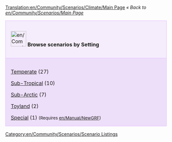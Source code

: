 [[Translation:en/Community/Scenarios/Climate/Main Page]]
''« Back to [[en/Community/Scenarios/Main Page]]''

{| cellspacing="3" class="mainpagetable" align="center" width="100%"
|- valign="top" 
|style="font-size: 100%; BACKGROUND-COLOR: #F5EDFC; border: 1px solid #E1BBFF; margin: 0; padding: 1em; text-align: left; width:14%"|[[File:en/Community/Scenarios/Scnlist-setting.png|48px]] <font size="3">'''Browse scenarios by Setting'''</font>
|-
|style="font-size: 100%; BACKGROUND-COLOR: #EDDEFA; border: 1px solid #E1BBFF; margin: 0; padding: 1em 1em 0em 1em; text-align: left;"|

[[en/Community/Scenarios/Climate/Temperate|Temperate]] (27)

[[en/Community/Scenarios/Climate/Sub-Tropical|Sub-Tropical]] (10)

[[en/Community/Scenarios/Climate/Sub-Arctic|Sub-Arctic]] (7)

[[en/Community/Scenarios/Climate/Toyland|Toyland]] (2)

[[en/Community/Scenarios/Climate/Special|Special]] (1) <span style="font-size:smaller">(Requires [[en/Manual/NewGRF]])</span>

|}

[[Category:en/Community/Scenarios/Scenario Listings]]
